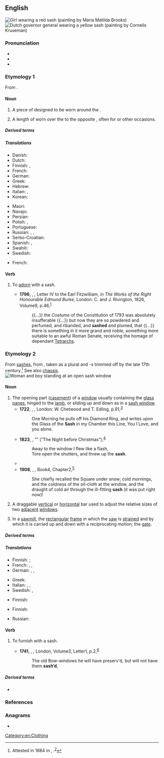 ==English==
[[File:Maria Matilda Brooks-The Red Sash.jpg|thumb|Girl wearing a red sash (painting by Maria Matilda Brooks)]]
[[File:Hendrik Merkus Baron de Kock by Cornelis Kruseman.jpg|thumb|Dutch governor general wearing a yellow sash (painting by Cornelis Kruseman)]]

===Pronunciation===
* {{IPA|en|/sæʃ/}}
* {{audio|en|en-us-sash.ogg|Audio (US)}}
* {{rhymes|en|æʃ}}

===Etymology 1===
From {{bor|en|ar|شَاش||muslin cloth}}.

====Noun====
{{en-noun|es}}

# A piece of {{l|en|cloth}} designed to be worn around the {{l|en|waist}}.
#: {{syn|en|belt|cummerbund|obi|waistband}}
# A {{l|en|decorative}} length of {{l|en|cloth}} worn over the {{l|en|shoulder}} to the opposite {{l|en|hip}}, often for {{l|en|ceremonial}} or other {{l|en|formal}} occasions.

=====Derived terms=====
{{der3|en
|sashery
|lap sash seatbelt
|undersash
|unsash
}}

=====Translations=====
{{trans-top|decorative length of cloth}}
* Danish: {{t|da|skærf|n}}
* Dutch: {{t+|nl|sjerp}}
* Finnish: {{t+|fi|nauha}}, {{t+|fi|vyö}}
* French: {{t+|fr|écharpe|f}}
* German: {{t+|de|Schärpe|f}}
* Greek: {{t+|el|ζώνη|f}}
* Hebrew: {{t+|he|אַבְנֵט|m|tr=avnét}}
* Italian: {{t+|it|fascia|f}}, {{t+|it|sciarpa|f}}
* Korean: {{t|ko|허리띠}}
{{trans-mid}}
* Maori: {{t|mi|tāpeka}} {{qualifier|worn across the shoulder}}
* Navajo: {{t|nv|sis}}
* Persian: {{t+|fa|بروفه|tr=borufe|sc=fa-Arab}}
* Polish: {{t+|pl|pas|m}}, {{t|pl|szarfa|f}}
* Portuguese: {{t+|pt|faixa|f}}
* Russian: {{t+|ru|по́яс|m}}, {{t+|ru|куша́к|m}} {{qualifier|belt}}, {{t+|ru|ле́нта|f}} {{qualifier|tape, ribbon, band}}
* Serbo-Croatian: {{t+|sh|ešarpa}}
* Spanish: {{t+|es|banda|f}}, {{t+|es|faja|f}}
* Swahili: {{t+|sw|shuka}}
* Swedish: {{t+|sv|skärp|n}}
{{trans-bottom}}

{{checktrans-top}}
* French: {{t-check|fr|large ceinture à noeud}}
{{trans-mid}}
{{trans-bottom}}

====Verb====
{{en-verb|es}}

# {{lb|en|transitive}} To [[adorn]] with a sash.
#* '''1796''', {{w|Edmund Burke}}, ''{{w|Letters on a Regicide Peace}},'' Letter IV to the Earl Fitzwilliam, in ''The Works of the Right Honourable Edmund Burke,'' London: C. and J. Rivington, 1826, Volume{{nbsp}}9, p.{{nbsp}}46,<sup>[https://catalog.hathitrust.org/Record/007686329]</sup>
#*: {{...}} the ''Costume'' of the {{w|Sans-culottes|Sans-culotte}} Constitution of 1793 was absolutely insufferable {{...}} but now they are so powdered and perfumed, and ribanded, and '''sashed''' and plumed, that {{...}} there is something in it more grand and noble, something more suitable to an awful Roman Senate, receiving the homage of dependant [[tetrarch|Tetrarchs]].

===Etymology 2===
{{defdate|circa 1680}} From [[sashes]], from {{etyl|fr|en}} {{m|fr|châssis||frame (of a window or door)}}, taken as a plural and -s trimmed off by the late 17th century.<ref>Attested in 1684 in {{w|Aphra Behn}}, ''{{w|Love-Letters Between a Nobleman and His Sister}}''.<sup>[http://name.umdl.umich.edu/A27301.0001.001]</sup></ref> See also [[chassis]].
[[File:A Woman Standing at an Open Sash Window, a Small Boy Beside Her MET DP801462.jpg|thumb|Woman and boy standing at an open sash window]]

====Noun====
{{en-noun|es}}

# The opening part ([[casement]]) of a [[window]] usually containing the [[glass]] [[panes]], hinged to the [[jamb]], or sliding up and down as in a [[sash window]].
#* '''1722''', {{w|Daniel Defoe}}, ''{{w|The Fortunes and Misfortunes of Moll Flanders}},'' London: W. Chetwood and T. Edling, p.{{nbsp}}91,<sup>[http://name.umdl.umich.edu/004843555.0001.000]</sup>
#*: One Morning he pulls off his Diamond Ring, and writes upon the Glass of the '''Sash''' in my Chamber this Line, You I Love, and you alone.
#* '''1823''', {{w|Clement Clarke Moore}}, “{{w|A Visit from St. Nicholas|Account of a Visit from St. Nicholas}}” (“The Night before Christmas”),<sup>[https://en.wikisource.org/wiki/Troy_Sentinel/1823/12/23/Account_of_a_Visit_from_St._Nicholas]</sup>
#*: Away to the window I flew like a flash,
#*: Tore open the shutters, and threw up the '''sash'''.
#*{{RQ:Melville Moby-Dick|chapter=2|passage="In judging of that tempestuous wind called Euroclydon,” says an old writer—of whose works I possess the only copy extant—“it maketh a marvellous difference, whether thou lookest out at it from a glass window where the frost is all on the outside, or whether thou observest it from that '''sashless''' window, where the frost is on both sides, and of which the wight Death is the only glazier."}}
#* '''1908''', {{w|Arnold Bennett}}, ''{{w|The Old Wives' Tale|The Old Wives’ Tale}},'' Book{{nbsp}}4, Chapter{{nbsp}}2,<sup>[http://www.gutenberg.org/files/5247/5247-h/5247-h.htm]</sup>
#*: She chiefly recalled the Square under snow; cold mornings, and the coldness of the oil-cloth at the window, and the draught of cold air through the ill-fitting '''sash''' (it was put right now)!
# {{lb|en|software|graphical user interface}} A draggable [[vertical]] or [[horizontal]] bar used to adjust the relative sizes of two [[adjacent]] [[window]]s.
#: {{syn|en|splitter}}
# In a [[sawmill]], the [[rectangular]] [[frame]] in which the [[saw]] is [[strain]]ed and by which it is carried up and down with a reciprocating motion; the [[gate]].

=====Derived terms=====
{{der3|en
|French sash
|sash cord
|sash door
|sashless
|sash weight
|sash window
|unsash
}}

=====Translations=====
{{trans-top|opening part of a window}}
* Finnish: {{t+|fi|ikkuna}}; {{t|fi|ikkunanpuite}}
* French: {{t+|fr|ventail|m}}, {{t+|fr|battant|m}}, {{t+|fr|ouvrant|m}}
* German: {{t|de|Schiebeflügel|m}}, {{t|de|Fensterflügel|m}}, {{t|de|Schieberahmen|m}}
{{trans-mid}}
* Greek: {{t+|el|ορθοστάτης|m}}
* Italian: {{t+|it|battente|m}}, {{t+|it|anta|f}}, {{t+|it|persiana|f}}
* Swedish: {{t+|sv|båge|c}}, {{t|sv|fönsterbåge|c}}
{{trans-bottom}}

{{trans-top|graphical user interface: draggable bar}}
* Finnish: {{t+|fi|kehys}}
{{trans-mid}}
{{trans-bottom}}

{{trans-top|rectangular frame in which a saw is strained}}
* Finnish: {{t+|fi|raami}}
{{trans-mid}}
* Russian: {{t+|ru|ра́ма|f}}
{{trans-bottom}}

====Verb====
{{en-verb|es}}

# {{lb|en|transitive}} To furnish with a sash.
#* '''1741''', {{w|Samuel Richardson}}, ''{{w|Pamela; or, Virtue Rewarded|Pamela}},'' London, Volume{{nbsp}}3, Letter{{nbsp}}1, p.{{nbsp}}2,<sup>[http://name.umdl.umich.edu/004873067.0001.003]</sup>
#*: The old Bow-windows he will have preserv'd, but will not have them '''sash’d''',

=====Derived terms=====
* {{l|en|unsashed}}

===References===
<references/>

===Anagrams===
* {{anagrams|en|a=ahss|shas}}

[[Category:en:Clothing]]